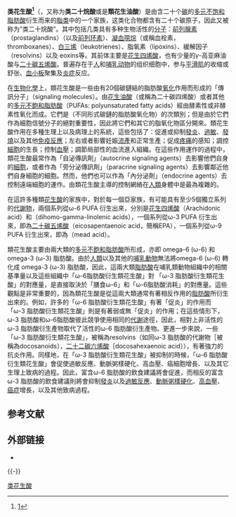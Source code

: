 {{多個問題|
{{refimprove|time=2017-02-04T15:21:02+00:00}}
{{expert|time=2016-11-25T02:00:37+00:00}}
}}
{{NoteAT|G1=生命科学}}
'''类花生酸<ref>[http://www.term.gov.cn/pages/homepage/result2.jsp?id=334430&subid=10001798&subject=%E6%BF%80%E7%B4%A0%E4%B8%8E%E7%BB%B4%E7%94%9F%E7%B4%A0&subsys=%E7%94%9F%E7%89%A9%E5%8C%96%E5%AD%A6%E4%B8%8E%E5%88%86%E5%AD%90%E7%94%9F%E7%89%A9%E5%AD%A6]{{dead link|date=2018年4月 |bot=InternetArchiveBot |fix-attempted=yes }}</ref>'''（{{lang-en|Eicosanoid}}，又称为'''类二十烷酸'''或是'''類花生油酸'''）是由含二十个[[碳|碳]]的[[多元不饱和脂肪酸|多元不饱和脂肪酸]]衍生而来的[[脂类|脂类]]中的一个家族，这类化合物都含有二十个碳原子，因此又被称为“类二十烷酸”。其中包括几类具有多种生物活性的[[分子|分子]]：[[前列腺素|前列腺素]]（prostaglandins）（以及[[前列环素|前列环素]]）、[[凝血噁烷|凝血噁烷]]（或稱血栓素，thromboxanes）、[[白三烯|白三烯]]（leukotrienes）、脂氧素（lipoxins）、緩解因子（resolvins）以及 eoxins等。其前体主要是[[花生四烯酸|花生四烯酸]]，也有少量的''γ''-高亚麻油酸与[[二十碳五烯酸|二十碳五烯酸]]。普遍存在于[[人|人]]和[[哺乳动物|哺乳动物]]的组织细胞中，参与[[平滑肌|平滑肌]]的收缩或舒张、[[血小板|血小板]]聚集及[[炎症|炎症]]反应。

在[[生物化學|生物化學]]上，類花生酸是一些由有20個碳鏈結的脂肪酸[[氧化|氧化]]作用而形成的「傳訊分子」（signaling molecules）。由[[花生油酸|花生油酸]]（或稱為二十碳四烯酸）或者其他的[[多元不飽和脂肪酸|多元不飽和脂肪酸]]（PUFAs: polyunsaturated fatty acids）經由酵素性或非酵素性氧化而成。它們是{{le|脂氧化物|oxylipins}}（不同形式碳鏈的脂肪酸氧化物）的次類別；但是由於它們作為細胞信號分子的絕對重要性，因此將它們和其它的脂氧化物區分開來。類花生酸作用在多種生理上以及病理上的系統，這些包括了：促進或抑制[[發炎|發炎]]、[[過敏|過敏]]、[[發燒|發燒]]以及其他[[免疫反應|免疫反應]]；左右或者影響妊娠[[流產|流產]]和正常生產；促成[[疼痛|疼痛]]的感知；調控[[細胞|細胞]]的生長；控制[[血壓|血壓]]；調節局部性的血流進入組織。在這些作用運作的過程中，類花生酸最常作為「自泌傳訊劑」（autocrine signaling agents）去影響他們自身的[[細胞|細胞]]，或者作為「旁分泌傳訊劑」（paracrine signaling agents）去影響鄰近他們自身細胞的細胞。然而，他們也可以作為「內分泌劑」（endocrine agents）去控制遠端細胞的運作。由類花生酸主導的控制網絡在[[人類|人類]]身體中是最為複雜的。

在這許多種類[[花生酸|花生酸]]的家族中，對於每一個亞家族，有可能具有至少5個獨立系列的[[代謝物|代謝物]]，兩個系列從ω-6 PUFA 衍生出來，分別是[[花生四烯酸|花生四烯酸]]（Arachidonic acid）和{{le|雙同素γ-次亞麻油酸|Dihomo-γ-linolenic acid}}（dihomo-gamma-linolenic acids），一個系列從ω-3 PUFA 衍生出來，即為[[二十碳五烯酸|二十碳五烯酸]]（eicosapentaenoic acid，簡稱EPA），一個系列從ω-9 PUFA 衍生出來，即為{{le|蜜胺酸|mead acid}}（mead acid）。

類花生酸主要由兩大類的[[多元不飽和脂肪酸|多元不飽和脂肪酸]]所形成，亦即 omega-6 (ω-6) 和 omega-3 (ω-3) 脂肪酸。由於[[人類|人類]]以及其他的[[哺乳動物|哺乳動物]]無法將omega-6 (ω-6) 轉化成 omega-3 (ω-3) 脂肪酸，因此，這兩大類[[脂肪酸|脂肪酸]]在哺乳類動物組織中的相關基準量以及這些組織中「ω-6脂肪酸衍生類花生酸」對 「ω-3 脂肪酸衍生類花生酸」的對應量，是直接取決於「膳食ω-6」和「ω-6脂肪酸消耗」的對應量。這些觀點是非常重要的，因為類花生酸是從這兩大類通常有著相反作用的[[脂肪酸|脂肪酸]]所衍生出來的。例如，許多的「ω-6 脂肪酸衍生類花生酸」有著「促炎」的作用而「ω-3 脂肪酸衍生類花生酸」則是有著弱或無「促炎」的作用；在這些情形下，ω-3 脂肪酸和ω-6脂肪酸彼此競爭使用相同的[[代謝|代謝]]途徑，因此，相對上非活性的ω-3 脂肪酸衍生產物取代了活性的ω-6 脂肪酸衍生產物。更進一步來說，一些「ω-3 脂肪酸衍生類花生酸」，被稱為resolvins（如同ω-3 脂肪酸的代謝物［被稱為docosanoids〕，[[二十二碳六烯酸|二十二碳六烯酸]]［docosahexaenoic acid〕），有著強力的抗炎作用。同樣地，在「ω-3 脂肪酸衍生類花生酸」被抑制的時候，「ω-6 脂肪酸衍生類花生酸」會促使過敏反應、動脈粥樣硬化、高血壓、癌細胞增長、以及其它生理上致病的過程。因此，富含ω-6 脂肪酸的飲食建議將會促進，而相反的富含ω-3 脂肪酸的飲食建議則將會抑制[[發炎|發炎]]以及[[過敏反應|過敏反應]]、[[動脈粥樣硬化|動脈粥樣硬化]]、[[高血壓|高血壓]]、[[癌症|癌症]]增長，以及其他致病過程。

==参考文献==
{{reflist}}
== 外部链接 ==
* {{MeshName|Eicosanoids}}

{{-}}
{{类花生酸}}
{{脂类}}
{{自身活性物质}}

[[Category:类花生酸|]]